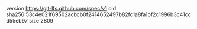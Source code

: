 version https://git-lfs.github.com/spec/v1
oid sha256:53c4e021f69502acbcb0f2414652497b82fc1a8fa1bf2c1996b3c41ccd55eb97
size 2809
